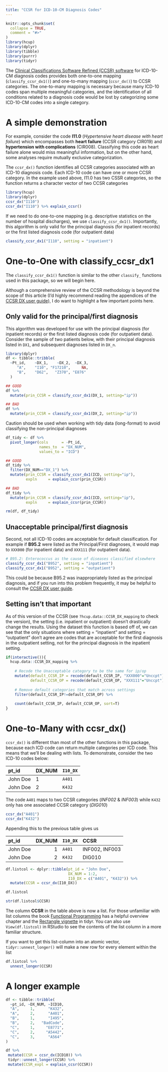 ```yaml
---
title: "CCSR for ICD-10-CM Diagnosis Codes"
---
```


```r
knitr::opts_chunk$set(
  collapse = TRUE,
  comment = "#>"
)
library(hcup)
library(dplyr)
library(tibble)
library(purrr)
library(tidyr)
```

The [Clinical Classifications Software Refined (CCSR) software](https://www.hcup-us.ahrq.gov/toolssoftware/ccsr/ccsr_archive.jsp#ccsr) for ICD-10-CM 
diagnosis codes provides both one-to-one mapping (`classify_ccsr_dx1()`) and one-to-many mapping 
(`ccsr_dx()`) to CCSR categories. The one-to-many mapping is necessary because many ICD-10 codes 
span multiple meaningful categories, and the identification of all conditions related to a 
diagnosis code would be lost by categorizing some ICD-10-CM codes into a single category.

# A simple demonstration

For example, consider the code **I11.0** (_Hypertensive heart disease with heart failure_) which
encompasses both **heart failure** (CCSR category CIR019) and **hypertension with complications** 
(CIR008). Classifying this code as heart failure alone would miss meaningful information, but on 
the other hand, some analyses require mutually exclusive categorization.

The `ccsr_dx()` function identifies all CCSR categories associated with an ICD-10 diagnosis code. 
Each ICD-10 code can have one or more CCSR category. In the example used above, I11.0 has two CSSR
categories, so the function returns a character vector of two CCSR categories

```r
library(hcup)
library(dplyr)
ccsr_dx("I110")
ccsr_dx("I110") %>% explain_ccsr()
```

If we need to do one-to-one mapping (e.g. descriptive statistics on the number of hospital discharges), we use `classify_ccsr_dx1()`. Importantly, this algorithm is only valid for the principal diagnosis (for inpatient
records) or the first listed diagnosis code (for outpatient data)

```r
classify_ccsr_dx1("I110", setting = "inpatient")
```

# One-to-One with classify_ccsr_dx1

The `classify_ccsr_dx1()` function is similar to the other `classify_` functions used in this
package, so we will begin here. 

Although a comprehensive review of the CCSR methodology is beyond the scope of this article 
(I'd highly recommend reading the appendices of the [CCSR DX user guide](https://www.hcup-us.ahrq.gov/toolssoftware/ccsr/DXCCSR-User-Guide-v2022-1.pdf)), I do 
want to highlight a few important points here.

## Only valid for the principal/first diagnosis

This algorithm was developed for use with the principal diagnosis (for inpatient records) or 
the first listed diagnosis code (for outpatient data). Consider the sample of two patients
below, with their principal diagnosis listed in `DX1`, and subsequent diagnoses listed in 
`DX_n`.

```r
library(dplyr)
df <- tibble::tribble(
  ~Pt_id,    ~DX_1,    ~DX_2,  ~DX_3,
     "A",    "I10", "F17210",     NA,
     "B",    "D62",   "Z370", "E876"
  )

## GOOD
df %>%
  mutate(prin_CCSR = classify_ccsr_dx1(DX_1, setting="ip"))

## BAD
df %>%
  mutate(prin_CCSR = classify_ccsr_dx1(DX_2, setting="ip"))
```

Caution should be used when working with tidy data (long-format) to avoid classifying the
non-principal diagnoses

```r
df_tidy <- df %>%
  pivot_longer(cols      = -Pt_id, 
               names_to  = "DX_NUM", 
               values_to = "ICD")

## GOOD
df_tidy %>%
  filter(DX_NUM=="DX_1") %>%
  mutate(prin_CCSR = classify_ccsr_dx1(ICD, setting="ip"),
         expln     = explain_ccsr(prin_CCSR))

## BAD
df_tidy %>%
  mutate(prin_CCSR = classify_ccsr_dx1(ICD, setting="ip"),
         expln     = explain_ccsr(prin_CCSR))

rm(df, df_tidy)
```


## Unacceptable principal/first diagnosis

Second, not all ICD-10 codes are acceptable for default classification. For example if **B95.2** 
were listed as the Principal/First diagnoses, it would map to `XXX000` (for inpatient data) 
and `XXX111` (for outpatient data).

```r
# B95.2: Enterococcus as the cause of diseases classified elsewhere
classify_ccsr_dx1("B952", setting = "inpatient")
classify_ccsr_dx1("B952", setting = "outpatient")
```

This could be because B95.2 was inappropriately listed as the principal diagnosis, and if
you run into this problem frequently, it may be helpful to consult the [CCSR DX user guide](https://www.hcup-us.ahrq.gov/toolssoftware/ccsr/DXCCSR-User-Guide-v2022-1.pdf).

## Setting isn't that important

As of this version of the CCSR (see `?hcup.data::CCSR_DX_mapping` to check the version),
the setting (i.e. inpatient or outpatient) doesn't drastically change the results. Using 
the dataset this function is based off of, we can see that the only situations where
setting = "inpatient" and setting = "outpatient" don't agree are codes that are acceptable
for the first diagnosis in the outpatient setting, not for the principal diagnosis in the 
inpatient setting.

```r
if(interactive()){
  hcup.data::CCSR_DX_mapping %>%
    
    # Recode the Unacceptable category to be the same for ip/op
    mutate(default_CCSR_IP = recode(default_CCSR_IP, "XXX000"="Unccpt"),
           default_CCSR_OP = recode(default_CCSR_OP, "XXX111"="Unccpt")) %>%
    
    # Remove default categories that match across settings
    filter(default_CCSR_IP!=default_CCSR_OP) %>%
    
    count(default_CCSR_IP, default_CCSR_OP, sort=T)
}
```


# One-to-Many with ccsr_dx()

`ccsr_dx()` is different than most of the other functions in this package, because each
ICD code can return multiple categories per ICD code. This means that we'll be dealing 
with lists. To demonstrate, consider the two ICD-10 codes below:

|pt_id    | DX_NUM|`I10_DX` |
|:--------|:------|:--------|
|John Doe |      1|`A401`   |
|John Doe |      2|`K432`   |

The code `A401` maps to two CCSR categories (_INF002_ & _INF003_) while `K432` only has 
one associated CCSR category (_DIG010_)

```r
ccsr_dx("A401")
ccsr_dx("K432")
```

Appending this to the previous table gives us

|pt_id    | DX_NUM|`I10_DX` |CCSR           |
|:--------|------:|:--------|:--------------|
|John Doe |      1|`A401`   |INF002, INF003 |
|John Doe |      2|`K432`   |DIG010         |

```r
df.listcol <- dplyr::tibble(pt_id = "John Doe",
                            DX_NUM = 1:2,
                            I10_DX = c("A401", "K432")) %>%
  mutate(CCSR = ccsr_dx(I10_DX))

df.listcol

str(df.listcol$CCSR)
```

The column **CCSR** in the table above is now a list. For those unfamiliar with list
columns the book [Functional Programming](https://dcl-prog.stanford.edu/list-columns.html)
has a helpful overview chapter and the [Rectangle vignette](https://tidyr.tidyverse.org/articles/rectangle.html) in tidyr. You can also use `View(df.listcol)` in RStudio to see the
contents of the list column in a more familiar structure.

If you want to get this list-column into an atomic vector, `tidyr::unnest_longer()` will
make a new row for every element within the list

```r
df.listcol %>%
  unnest_longer(CCSR)
```

# A longer example

```r
df <- tibble::tribble(
  ~pt_id, ~DX_NUM, ~ICD10,
  "A",     1,      "K432",
  "A",     2,      "A401",
  "B",     1,      "I495",
  "B",     2,   "BadCode",
  "C",     1,     "E8771",
  "C",     2,     "A5442",
  "C",     3,      "A564"
)
```

```r
df %>%
 mutate(CCSR = ccsr_dx(ICD10)) %>%
 tidyr::unnest_longer(CCSR) %>%
 mutate(CCSR_expl = explain_ccsr(CCSR))
```

